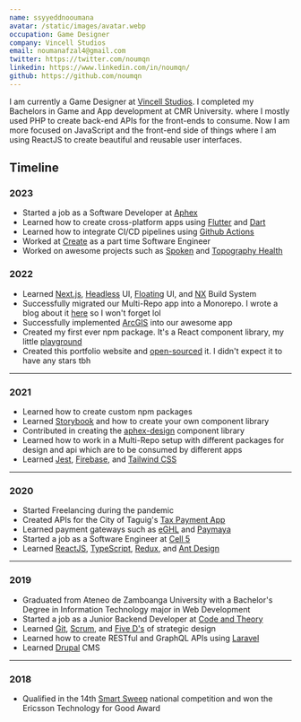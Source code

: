 ```yaml
---
name: ssyyeddnooumana
avatar: /static/images/avatar.webp
occupation: Game Designer
company: Vincell Studios
email: noumanafzal4@gmail.com
twitter: https://twitter.com/noumqn
linkedin: https://www.linkedin.com/in/noumqn/
github: https://github.com/noumqn
---
```


I am currently a Game Designer at [Vincell Studios](https://aphex.co/).
I completed my Bachelors in Game and App development at CMR University.
where I mostly used PHP to create back-end APIs for the front-ends to consume.
Now I am more focused on JavaScript and the front-end side of things
where I am using ReactJS to create beautiful and reusable user interfaces.

## Timeline

### 2023

- Started a job as a Software Developer at [Aphex](https://aphex.co/)
- Learned how to create cross-platform apps using [Flutter](https://flutter.dev/) and [Dart](https://dart.dev/)
- Learned how to integrate CI/CD pipelines using [Github Actions](https://docs.github.com/en/actions)
- Worked at [Create](https://create.xyz/) as a part time Software Engineer
- Worked on awesome projects such as [Spoken](https://www.spoken.io/) and [Topography Health](https://www.jointopo.com/)

### 2022

- Learned [Next.js](https://nextjs.org/), [Headless](https://headlessui.com/) UI, [Floating](https://floating-ui.com/) UI, and [NX](https://nx.dev/) Build System
- Successfully migrated our Multi-Repo app into a Monorepo. I wrote a blog about it [here](https://www.dalelarroder.com/blog/how-to-merge-a-repository-into-nx) so I won't forget lol
- Successfully implemented [ArcGIS](https://www.arcgis.com/home/index.html) into our awesome app
- Created my first ever npm package. It's a React component library, my little [playground](https://playground.dalelarroder.com/)
- Created this portfolio website and [open-sourced](https://github.com/dlarroder/dalelarroder) it. I didn't expect it to have any stars tbh

---

### 2021

- Learned how to create custom npm packages
- Learned [Storybook](https://storybook.js.org/) and how to create your own component library
- Contributed in creating the [aphex-design](https://aphex-design.web.app/) component library
- Learned how to work in a Multi-Repo setup with different packages for design and api which are to be consumed by different apps
- Learned [Jest](https://jestjs.io/), [Firebase](https://firebase.google.com/), and [Tailwind CSS](https://tailwindcss.com/)

---

### 2020

- Started Freelancing during the pandemic
- Created APIs for the City of Taguig's [Tax Payment App](https://payment.taguig.gov.ph/)
- Learned payment gateways such as [eGHL](https://e-ghl.com/) and [Paymaya](https://www.paymaya.com/)
  &nbsp;
- Started a job as a Software Engineer at [Cell 5](https://www.cell5.co.uk/)
- Learned [ReactJS](https://reactjs.org/), [TypeScript](https://www.typescriptlang.org/), [Redux](https://redux.js.org/), and [Ant Design](https://ant.design/)

---

### 2019

- Graduated from Ateneo de Zamboanga University with a Bachelor's Degree in Information Technology major in Web Development
- Started a job as a Junior Backend Developer at [Code and Theory](https://www.codeandtheory.com/)
- Learned [Git](https://git-scm.com/book/en/v2/Getting-Started-About-Version-Control), [Scrum](https://www.scrum.org/resources/what-is-scrum), and [Five D's](https://www.creativerevolution.com.au/blog/the-5-ds-of-strategic-design) of strategic design
- Learned how to create RESTful and GraphQL APIs using [Laravel](https://laravel.com/)
- Learned [Drupal](https://www.drupal.org/) CMS

---

### 2018

- Qualified in the 14th [Smart Sweep](https://smart.com.ph/About/newsroom/full-news/2018/05/16/cebu-schools-sweep-top-awards-at-smart-innovation-competition) national competition and won the Ericsson Technology for Good Award
